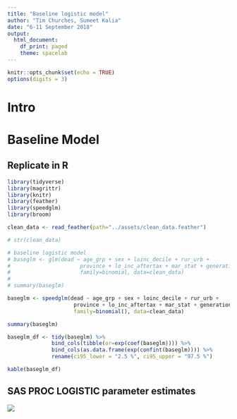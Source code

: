 ```yaml
---
title: "Baseline logistic model"
author: "Tim Churches, Sumeet Kalia"
date: "6-11 September 2018"
output:
  html_document:
    df_print: paged
    theme: spacelab
---
```


```r
knitr::opts_chunk$set(echo = TRUE)
options(digits = 3)
```

# Intro

# Baseline Model


## Replicate in R

```r
library(tidyverse)
library(magrittr)
library(knitr)
library(feather)
library(speedglm)
library(broom)

clean_data <- read_feather(path="../assets/clean_data.feather")

# str(clean_data)

# baseline logistic model
# baseglm <- glm(dead ~ age_grp + sex + loinc_decile + rur_urb +
#                      province + lo_inc_aftertax + mar_stat + generation, 
#                      family=binomial, data=clean_data)
# 
# summary(baseglm)

baseglm <- speedglm(dead ~ age_grp + sex + loinc_decile + rur_urb +
                     province + lo_inc_aftertax + mar_stat + generation, 
                     family=binomial(), data=clean_data)

summary(baseglm)
```

```r

baseglm_df <- tidy(baseglm) %>%
              bind_cols(tibble(or=exp(coef(baseglm)))) %>%
              bind_cols(as.data.frame(exp(confint(baseglm)))) %>%
              rename(ci95_lower = "2.5 %", ci95_upper = "97.5 %")

kable(baseglm_df)
```

## SAS PROC LOGISTIC parameter estimates

![](../assets/Sumeet/PROC_LOGISTIC_baseline_model.png)

